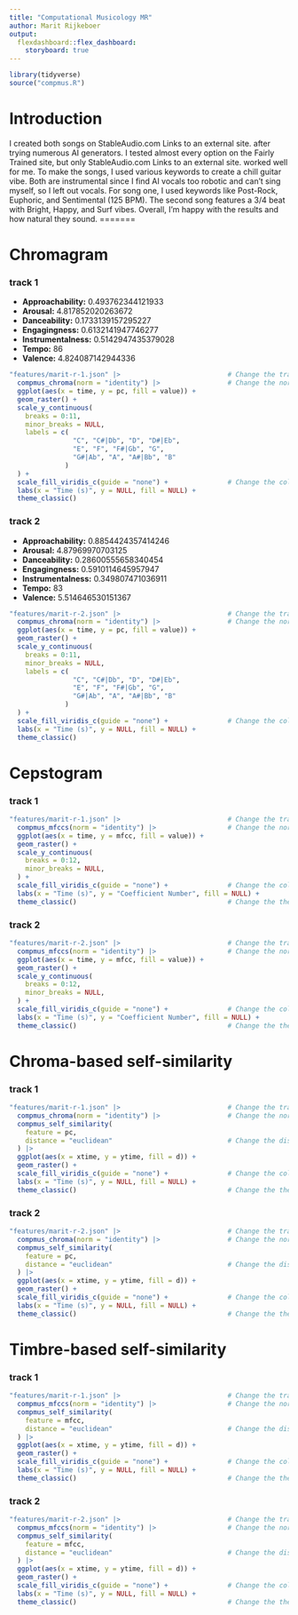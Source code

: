 ```yaml
---
title: "Computational Musicology MR"
author: Marit Rijkeboer
output: 
  flexdashboard::flex_dashboard:
    storyboard: true
---
```

```r
library(tidyverse)
source("compmus.R")
```
# Introduction
I created both songs on StableAudio.com
Links to an external site. after trying numerous AI generators. I tested almost every option on the Fairly Trained site, but only StableAudio.com
Links to an external site. worked well for me. To make the songs, I used various keywords to create a chill guitar vibe. Both are instrumental since I find AI vocals too robotic and can't sing myself, so I left out vocals. For song one, I used keywords like Post-Rock, Euphoric, and Sentimental (125 BPM). The second song features a 3/4 beat with Bright, Happy, and Surf vibes. Overall, I'm happy with the results and how natural they sound. 
=======

# Chromagram

### track 1  
- **Approachability:** 0.493762344121933  
- **Arousal:** 4.817852020263672  
- **Danceability:** 0.1733139157295227  
- **Engagingness:** 0.6132141947746277  
- **Instrumentalness:** 0.5142947435379028  
- **Tempo:** 86  
- **Valence:** 4.824087142944336 

```r
"features/marit-r-1.json" |>                           # Change the track
  compmus_chroma(norm = "identity") |>                 # Change the norm
  ggplot(aes(x = time, y = pc, fill = value)) + 
  geom_raster() +
  scale_y_continuous(
    breaks = 0:11,
    minor_breaks = NULL,
    labels = c(
                "C", "C#|Db", "D", "D#|Eb",
                "E", "F", "F#|Gb", "G",
                "G#|Ab", "A", "A#|Bb", "B"
              )
  ) +
  scale_fill_viridis_c(guide = "none") +               # Change the colours?
  labs(x = "Time (s)", y = NULL, fill = NULL) +
  theme_classic() 
``` 

### track 2 
- **Approachability:** 0.8854424357414246  
- **Arousal:** 4.87969970703125  
- **Danceability:** 0.28600555658340454  
- **Engagingness:** 0.5910114645957947  
- **Instrumentalness:** 0.349807471036911  
- **Tempo:** 83  
- **Valence:** 5.514646530151367


```r
"features/marit-r-2.json" |>                           # Change the track
  compmus_chroma(norm = "identity") |>                 # Change the norm
  ggplot(aes(x = time, y = pc, fill = value)) + 
  geom_raster() +
  scale_y_continuous(
    breaks = 0:11,
    minor_breaks = NULL,
    labels = c(
                "C", "C#|Db", "D", "D#|Eb",
                "E", "F", "F#|Gb", "G",
                "G#|Ab", "A", "A#|Bb", "B"
              )
  ) +
  scale_fill_viridis_c(guide = "none") +               # Change the colours?
  labs(x = "Time (s)", y = NULL, fill = NULL) +
  theme_classic() 
```

# Cepstogram

### track 1
```r
"features/marit-r-1.json" |>                           # Change the track
  compmus_mfccs(norm = "identity") |>                  # Change the norm
  ggplot(aes(x = time, y = mfcc, fill = value)) + 
  geom_raster() +
  scale_y_continuous(
    breaks = 0:12,
    minor_breaks = NULL,
  ) +
  scale_fill_viridis_c(guide = "none") +               # Change the colours?
  labs(x = "Time (s)", y = "Coefficient Number", fill = NULL) +
  theme_classic()                                      # Change the theme?
```

### track 2
```r
"features/marit-r-2.json" |>                           # Change the track
  compmus_mfccs(norm = "identity") |>                  # Change the norm
  ggplot(aes(x = time, y = mfcc, fill = value)) + 
  geom_raster() +
  scale_y_continuous(
    breaks = 0:12,
    minor_breaks = NULL,
  ) +
  scale_fill_viridis_c(guide = "none") +               # Change the colours?
  labs(x = "Time (s)", y = "Coefficient Number", fill = NULL) +
  theme_classic()                                      # Change the theme?
```

# Chroma-based self-similarity

### track 1
```r
"features/marit-r-1.json" |>                           # Change the track
  compmus_chroma(norm = "identity") |>                 # Change the norm
  compmus_self_similarity(
    feature = pc,
    distance = "euclidean"                             # Change the distance
  ) |>   
  ggplot(aes(x = xtime, y = ytime, fill = d)) + 
  geom_raster() +
  scale_fill_viridis_c(guide = "none") +               # Change the colours?
  labs(x = "Time (s)", y = NULL, fill = NULL) +
  theme_classic()                                      # Change the theme?
```

### track 2
```r
"features/marit-r-2.json" |>                           # Change the track
  compmus_chroma(norm = "identity") |>                 # Change the norm
  compmus_self_similarity(
    feature = pc,
    distance = "euclidean"                             # Change the distance
  ) |>   
  ggplot(aes(x = xtime, y = ytime, fill = d)) + 
  geom_raster() +
  scale_fill_viridis_c(guide = "none") +               # Change the colours?
  labs(x = "Time (s)", y = NULL, fill = NULL) +
  theme_classic()                                      # Change the theme?
```

# Timbre-based self-similarity

### track 1
```r
"features/marit-r-1.json" |>                           # Change the track
  compmus_mfccs(norm = "identity") |>                  # Change the norm
  compmus_self_similarity(
    feature = mfcc,
    distance = "euclidean"                             # Change the distance
  ) |>   
  ggplot(aes(x = xtime, y = ytime, fill = d)) + 
  geom_raster() +
  scale_fill_viridis_c(guide = "none") +               # Change the colours?
  labs(x = "Time (s)", y = NULL, fill = NULL) +
  theme_classic()                                      # Change the theme?
```

### track 2
```r
"features/marit-r-2.json" |>                           # Change the track
  compmus_mfccs(norm = "identity") |>                  # Change the norm
  compmus_self_similarity(
    feature = mfcc,
    distance = "euclidean"                             # Change the distance
  ) |>   
  ggplot(aes(x = xtime, y = ytime, fill = d)) + 
  geom_raster() +
  scale_fill_viridis_c(guide = "none") +               # Change the colours?
  labs(x = "Time (s)", y = NULL, fill = NULL) +
  theme_classic()                                      # Change the theme?
```
